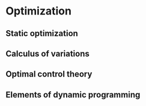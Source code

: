 # Optimization

## Static optimization

## Calculus of variations

## Optimal control theory

## Elements of dynamic programming
